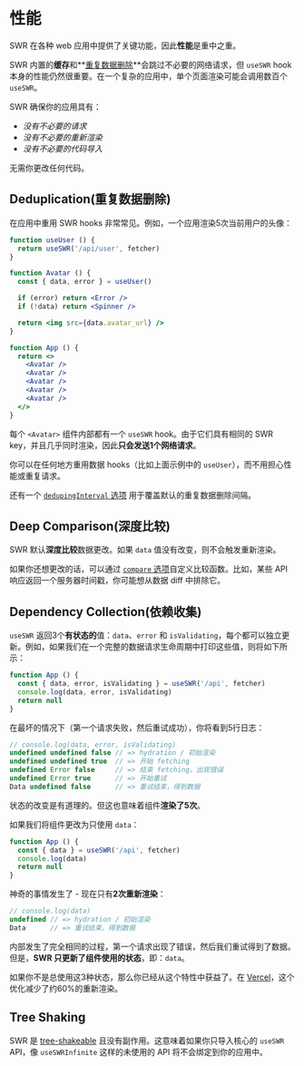 # 性能

SWR 在各种 web 应用中提供了关键功能，因此**性能**是重中之重。

SWR 内置的**缓存**和**[重复数据删除](/advanced/performance#deduplication)**会跳过不必要的网络请求，但 `useSWR` hook 本身的性能仍然很重要。在一个复杂的应用中，单个页面渲染可能会调用数百个 `useSWR`。

SWR 确保你的应用具有：
- _没有不必要的请求_
- _没有不必要的重新渲染_
- _没有不必要的代码导入_

无需你更改任何代码。

## Deduplication(重复数据删除)

在应用中重用 SWR hooks 非常常见。例如，一个应用渲染5次当前用户的头像：

```jsx
function useUser () {
  return useSWR('/api/user', fetcher)
}

function Avatar () {
  const { data, error } = useUser()

  if (error) return <Error />
  if (!data) return <Spinner />

  return <img src={data.avatar_url} />
}

function App () {
  return <>
    <Avatar />
    <Avatar />
    <Avatar />
    <Avatar />
    <Avatar />
  </>
}
```

每个 `<Avatar>` 组件内部都有一个 `useSWR` hook。由于它们具有相同的 SWR key，并且几乎同时渲染，因此**只会发送1个网络请求**。

你可以在任何地方重用数据 hooks（比如上面示例中的 `useUser`），而不用担心性能或重复请求。

还有一个 [`dedupingInterval` 选项](/docs/options) 用于覆盖默认的重复数据删除间隔。

## Deep Comparison(深度比较)

SWR 默认**深度比较**数据更改。如果 `data` 值没有改变，则不会触发重新渲染。

如果你还想更改的话，可以通过 [`compare` 选项](/docs/options)自定义比较函数。比如，某些 API 响应返回一个服务器时间戳，你可能想从数据 diff 中排除它。

## Dependency Collection(依赖收集)

`useSWR` 返回3个**有状态的**值：`data`、`error` 和 `isValidating`，每个都可以独立更新。例如，如果我们在一个完整的数据请求生命周期中打印这些值，则将如下所示：

```jsx
function App () {
  const { data, error, isValidating } = useSWR('/api', fetcher)
  console.log(data, error, isValidating)
  return null
}
```

在最坏的情况下（第一个请求失败，然后重试成功），你将看到5行日志：

```js
// console.log(data, error, isValidating)
undefined undefined false // => hydration / 初始渲染
undefined undefined true  // => 开始 fetching
undefined Error false     // => 结束 fetching，出现错误
undefined Error true      // => 开始重试
Data undefined false      // => 重试结束，得到数据
```

状态的改变是有道理的。但这也意味着组件**渲染了5次**。

如果我们将组件更改为只使用 `data`：

```jsx
function App () {
  const { data } = useSWR('/api', fetcher)
  console.log(data)
  return null
}
```

神奇的事情发生了 - 现在只有**2次重新渲染**：

```js
// console.log(data)
undefined // => hydration / 初始渲染
Data      // => 重试结束，得到数据
```

内部发生了完全相同的过程，第一个请求出现了错误，然后我们重试得到了数据。但是，**SWR 只更新了组件使用的状态**，即：`data`。 

如果你不是总使用这3种状态，那么你已经从这个特性中获益了。在 [Vercel](https://vercel.com)，这个优化减少了约60%的重新渲染。

## Tree Shaking

SWR 是 [tree-shakeable](https://webpack.js.org/guides/tree-shaking) 且没有副作用。这意味着如果你只导入核心的 `useSWR` API，像 `useSWRInfinite` 这样的未使用的 API 将不会绑定到你的应用中。
